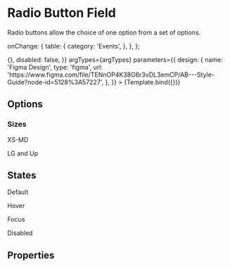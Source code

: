 <!--- Radio.stories.mdx --->



<Meta
  title="Components/Inputs/RadioButtonField"
  component={RadioButtonField}
  decorators={[withDesign]}
/>

# Radio Button Field

Radio buttons allow the choice of one option from a set of options.


  onChange: {
    table: {
      category: 'Events',
    },
  },
};

<Canvas>
  <Story
    name="RadioButtonField"
    args={{
      id: '1',
      title: 'Option title 1',
      description: 'Option description 1',
      priceLabel: 'USD 000',
      checked: false,
      tabIndex: 0,
      onChange: () => {},
      disabled: false,
    }}
    argTypes={argTypes}
    parameters={{
      design: {
        name: 'Figma Design',
        type: 'figma',
        url: 'https://www.figma.com/file/TENnOP4K38G6r3vDL3emCP/AB---Style-Guide?node-id=5128%3A57227',
      },
    }}
  >
    {Template.bind({})}
  </Story>
</Canvas>

## Options

### Sizes

<Preview>
  <div>
    <div
      style={{
        width: '50%',
        justifyContent: 'center',
        display: 'flex',
        flexDirection: 'column',
      }}
    >
      <RadioButtonFieldDemo
        title="Option title 1"
        description="Option description 1"
        priceLabel="USD 000"
      />
      <p>XS-MD</p>
    </div>
    <RadioButtonFieldDemo
      title="Option title 1"
      description="Option description 1"
      priceLabel="USD 000"
    />
    <p>LG and Up</p>
  </div>
</Preview>

## States

<Preview>
  <div>
    <RadioButtonFieldDemo
      title="Option title 1"
      description="Option description 1"
      priceLabel="USD 000"
    />
    <p>Default</p>
    <RadioButtonFieldDemo
      title="Option title 1"
      description="Option description 1"
      priceLabel="USD 000"
      className="hover"
    />
    <p>Hover</p>
    <RadioButtonFieldDemo
      title="Option title 1"
      description="Option description 1"
      priceLabel="USD 000"
      className="focus"
    />
    <p>Focus</p>
    <RadioButtonFieldDemo
      title="Option title 1"
      description="Option description 1"
      priceLabel="USD 000"
      disabled
    />
    <p>Disabled</p>
  </div>
</Preview>

## Properties

<ArgsTable of={RadioButtonField} />
